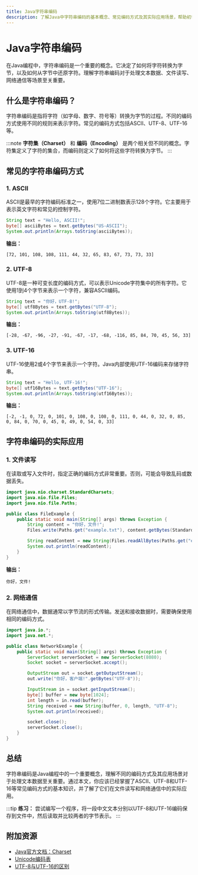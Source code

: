 ```yaml
---
title: Java字符串编码
description: 了解Java中字符串编码的基本概念、常见编码方式及其实际应用场景，帮助初学者掌握字符串编码的核心知识。
---
```


# Java字符串编码

在Java编程中，字符串编码是一个重要的概念。它决定了如何将字符转换为字节，以及如何从字节中还原字符。理解字符串编码对于处理文本数据、文件读写、网络通信等场景至关重要。

## 什么是字符串编码？

字符串编码是指将字符（如字母、数字、符号等）转换为字节的过程。不同的编码方式使用不同的规则来表示字符。常见的编码方式包括ASCII、UTF-8、UTF-16等。

:::note
**字符集（Charset）** 和 **编码（Encoding）** 是两个相关但不同的概念。字符集定义了字符的集合，而编码则定义了如何将这些字符转换为字节。
:::

## 常见的字符串编码方式

### 1. ASCII
ASCII是最早的字符编码标准之一，使用7位二进制数表示128个字符。它主要用于表示英文字符和常见的控制字符。

```java
String text = "Hello, ASCII!";
byte[] asciiBytes = text.getBytes("US-ASCII");
System.out.println(Arrays.toString(asciiBytes));
```

**输出：**
```
[72, 101, 108, 108, 111, 44, 32, 65, 83, 67, 73, 73, 33]
```

### 2. UTF-8
UTF-8是一种可变长度的编码方式，可以表示Unicode字符集中的所有字符。它使用1到4个字节来表示一个字符，兼容ASCII编码。

```java
String text = "你好，UTF-8!";
byte[] utf8Bytes = text.getBytes("UTF-8");
System.out.println(Arrays.toString(utf8Bytes));
```

**输出：**
```
[-28, -67, -96, -27, -91, -67, -17, -68, -116, 85, 84, 70, 45, 56, 33]
```

### 3. UTF-16
UTF-16使用2或4个字节来表示一个字符。Java内部使用UTF-16编码来存储字符串。

```java
String text = "Hello, UTF-16!";
byte[] utf16Bytes = text.getBytes("UTF-16");
System.out.println(Arrays.toString(utf16Bytes));
```

**输出：**
```
[-2, -1, 0, 72, 0, 101, 0, 108, 0, 108, 0, 111, 0, 44, 0, 32, 0, 85, 0, 84, 0, 70, 0, 45, 0, 49, 0, 54, 0, 33]
```

## 字符串编码的实际应用

### 1. 文件读写
在读取或写入文件时，指定正确的编码方式非常重要。否则，可能会导致乱码或数据丢失。

```java
import java.nio.charset.StandardCharsets;
import java.nio.file.Files;
import java.nio.file.Paths;

public class FileExample {
    public static void main(String[] args) throws Exception {
        String content = "你好，文件!";
        Files.write(Paths.get("example.txt"), content.getBytes(StandardCharsets.UTF_8));

        String readContent = new String(Files.readAllBytes(Paths.get("example.txt")), StandardCharsets.UTF_8);
        System.out.println(readContent);
    }
}
```

**输出：**
```
你好，文件!
```

### 2. 网络通信
在网络通信中，数据通常以字节流的形式传输。发送和接收数据时，需要确保使用相同的编码方式。

```java
import java.io.*;
import java.net.*;

public class NetworkExample {
    public static void main(String[] args) throws Exception {
        ServerSocket serverSocket = new ServerSocket(8080);
        Socket socket = serverSocket.accept();

        OutputStream out = socket.getOutputStream();
        out.write("你好，客户端!".getBytes("UTF-8"));

        InputStream in = socket.getInputStream();
        byte[] buffer = new byte[1024];
        int length = in.read(buffer);
        String received = new String(buffer, 0, length, "UTF-8");
        System.out.println(received);

        socket.close();
        serverSocket.close();
    }
}
```

## 总结

字符串编码是Java编程中的一个重要概念，理解不同的编码方式及其应用场景对于处理文本数据至关重要。通过本文，你应该已经掌握了ASCII、UTF-8和UTF-16等常见编码方式的基本知识，并了解了它们在文件读写和网络通信中的实际应用。

:::tip
**练习：** 尝试编写一个程序，将一段中文文本分别以UTF-8和UTF-16编码保存到文件中，然后读取并比较两者的字节表示。
:::

## 附加资源

- [Java官方文档：Charset](https://docs.oracle.com/en/java/javase/17/docs/api/java.base/java/nio/charset/Charset.html)
- [Unicode编码表](https://unicode-table.com/)
- [UTF-8与UTF-16的区别](https://en.wikipedia.org/wiki/UTF-8#Comparison_with_UTF-16)